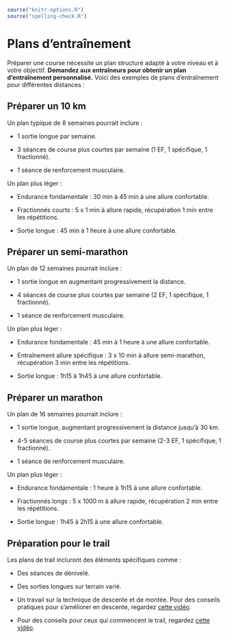 ```r
source("knitr-options.R")
source("spelling-check.R")
```

# Plans d'entraînement {-}

Préparer une course nécessite un plan structuré adapté à votre niveau et à votre objectif.
**Demandez aux entraîneurs pour obtenir un plan d'entraînement personnalisé.**
Voici des exemples de plans d'entraînement pour différentes distances :

## Préparer un 10 km {-}

Un plan typique de 8 semaines pourrait inclure :

- 1 sortie longue par semaine.

- 3 séances de course plus courtes par semaine (1 EF, 1 spécifique, 1 fractionné).

- 1 séance de renforcement musculaire.

Un plan plus léger :

- Endurance fondamentale : 30 min à 45 min à une allure confortable.  

- Fractionnés courts : 5 x 1 min à allure rapide, récupération 1 min entre les répétitions.  

- Sortie longue : 45 min à 1 heure à une allure confortable.  


## Préparer un semi-marathon {-}

Un plan de 12 semaines pourrait inclure :

- 1 sortie longue en augmentant progressivement la distance.

- 4 séances de course plus courtes par semaine (2 EF, 1 spécifique, 1 fractionné).

- 1 séance de renforcement musculaire.

Un plan plus léger :

- Endurance fondamentale : 45 min à 1 heure à une allure confortable.  

- Entraînement allure spécifique : 3 x 10 min à allure semi-marathon, récupération 3 min entre les répétitions.  

- Sortie longue : 1h15 à 1h45 à une allure confortable. 


## Préparer un marathon {-}

Un plan de 16 semaines pourrait inclure :

- 1 sortie longue, augmentant progressivement la distance jusqu'à 30 km.

- 4-5 séances de course plus courtes par semaine (2-3 EF, 1 spécifique, 1 fractionné).

- 1 séance de renforcement musculaire.

Un plan plus léger :

- Endurance fondamentale : 1 heure à 1h15 à une allure confortable. 

- Fractionnés longs : 5 x 1000 m à allure rapide, récupération 2 min entre les répétitions.  

- Sortie longue : 1h45 à 2h15 à une allure confortable.


## Préparation pour le trail {-}

Les plans de trail incluront des éléments spécifiques comme :

- Des séances de dénivelé.

- Des sorties longues sur terrain varié.

- Un travail sur la technique de descente et de montée. 
Pour des conseils pratiques pour s'améliorer en descente, regardez [cette vidéo](https://www.youtube.com/watch?v=_dujtx5qPnQ).

- Pour des conseils pour ceux qui commencent le trail, regardez [cette vidéo](https://www.youtube.com/watch?v=25rCngWCRj4).
